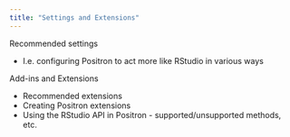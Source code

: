 ```yaml
---
title: "Settings and Extensions"
---
```


Recommended settings

* I.e. configuring Positron to act more like RStudio in various ways

Add-ins and Extensions

* Recommended extensions
* Creating Positron extensions
* Using the RStudio API in Positron - supported/unsupported methods, etc.
